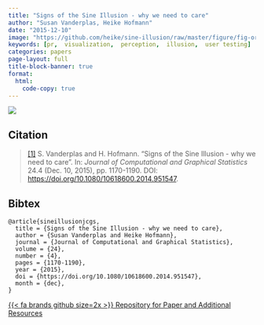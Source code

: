 ```yaml
---
title: "Signs of the Sine Illusion - why we need to care"
author: "Susan Vanderplas, Heike Hofmann"
date: "2015-12-10"
image: "https://github.com/heike/sine-illusion/raw/master/figure/fig-origillusion.png"
keywords: [pr,  visualization,  perception,  illusion,  user testing]
categories: papers
page-layout: full
title-block-banner: true
format:
  html:
    code-copy: true
---
```

 
![](https://github.com/heike/sine-illusion/raw/master/figure/fig-origillusion.png){.preview-image}
 
## Citation
> <a name=bib-sineillusionjcgs></a>[[1]](#cite-sineillusionjcgs) S. Vanderplas and H. Hofmann. “Signs of the Sine Illusion - why we need to care”. In: _Journal of Computational and Graphical Statistics_ 24.4 (Dec. 10, 2015), pp. 1170-1190. DOI: [https://doi.org/10.1080/10618600.2014.951547](https://doi.org/https%3A%2F%2Fdoi.org%2F10.1080%2F10618600.2014.951547).

::: {.callout-note collapse='true'}
## Bibtex
```
@article{sineillusionjcgs,
  title = {Signs of the Sine Illusion - why we need to care},
  author = {Susan Vanderplas and Heike Hofmann},
  journal = {Journal of Computational and Graphical Statistics},
  volume = {24},
  number = {4},
  pages = {1170-1190},
  year = {2015},
  doi = {https://doi.org/10.1080/10618600.2014.951547},
  month = {dec},
}
```
:::




[{{< fa brands github size=2x >}} Repository for Paper and Additional Resources](https://github.com/heike/sine-illusion){.btn .btn-tip role="button"}
